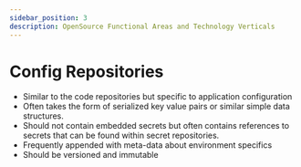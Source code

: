 ```yaml
---
sidebar_position: 3
description: OpenSource Functional Areas and Technology Verticals
---
```


# Config Repositories

- Similar to the code repositories but specific to application configuration
- Often takes the form of serialized key value pairs or similar simple data structures.
- Should not contain embedded secrets but often contains references to secrets that can be found within secret repositories.
- Frequently appended with meta-data about environment specifics
- Should be versioned and immutable

